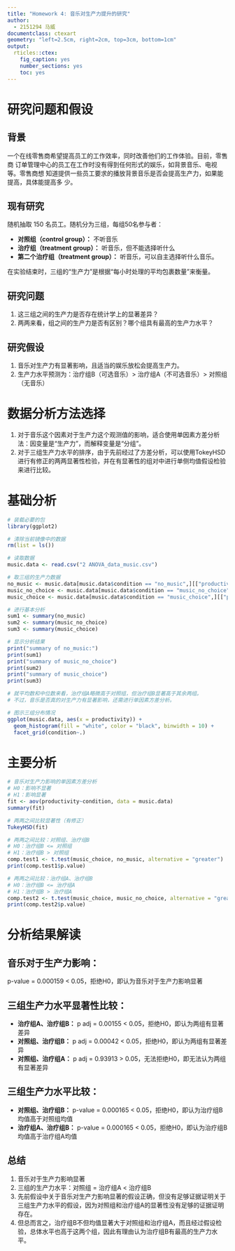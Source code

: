```yaml
---
title: "Homework 4: 音乐对生产力提升的研究"
author:
  - 2151294 马威
documentclass: ctexart
geometry: "left=2.5cm, right=2cm, top=3cm, bottom=1cm"
output:
  rticles::ctex:
    fig_caption: yes
    number_sections: yes
    toc: yes
---
```


# 研究问题和假设
## 背景
一个在线零售商希望提高员工的工作效率，同时改善他们的工作体验。目前，零售商
订单管理中心的员工在工作时没有得到任何形式的娱乐，如背景音乐、电视等。零售商想
知道提供一些员工要求的播放背景音乐是否会提高生产力，如果能提高，具体能提高多
少。

## 现有研究
随机抽取 150 名员工。随机分为三组，每组50名参与者：

- **对照组（control group）：** 不听音乐
- **治疗组（treatment group）：** 听音乐，但不能选择听什么
- **第二个治疗组（treatment group）：** 听音乐，可以自主选择听什么音乐。

在实验结束时，三组的“生产力”是根据“每小时处理的平均包裹数量”来衡量。

## 研究问题
1. 这三组之间的生产力是否存在统计学上的显著差异？
2. 两两来看，组之间的生产力是否有区别？哪个组具有最高的生产力水平？

## 研究假设
1. 音乐对生产力有显著影响，且适当的娱乐放松会提高生产力。
2. 生产力水平预测为：治疗组B（可选音乐）> 治疗组A（不可选音乐）> 对照组（无音乐）

# 数据分析方法选择
1. 对于音乐这个因素对于生产力这个观测值的影响，适合使用单因素方差分析法：因变量是“生产力”，而解释变量是“分组”。
2. 对于三组生产力水平的排序，由于先前经过了方差分析，可以使用TokeyHSD进行有修正的两两显著性检验，并在有显著性的组对中进行单侧均值假设检验来进行比较。

# 基础分析
```r
# 装载必要的包
library(ggplot2)

# 清除当前镜像中的数据
rm(list = ls())

# 读取数据
music.data <- read.csv("2 ANOVA_data_music.csv")

# 取三组的生产力数据
no_music <- music.data[music.data$condition == "no_music",][["productivity"]]
music_no_choice <- music.data[music.data$condition == "music_no_choice",][["productivity"]]
music_choice <- music.data[music.data$condition == "music_choice",][["productivity"]]

# 进行基本分析
sum1 <- summary(no_music)
sum2 <- summary(music_no_choice)
sum3 <- summary(music_choice)

# 显示分析结果
print("summary of no_music:")
print(sum1)
print("summary of music_no_choice")
print(sum2)
print("summary of music_choice")
print(sum3)

# 就平均数和中位数来看，治疗组A略微高于对照组，但治疗组B显著高于其余两组。
# 不过，音乐是否真的对生产力有显著影响，还需进行单因素方差分析。
```
```r
# 图示三组分布情况
ggplot(music.data, aes(x = productivity)) +
  geom_histogram(fill = "white", color = "black", binwidth = 10) +
  facet_grid(condition~.)
```

# 主要分析
```r
# 音乐对生产力影响的单因素方差分析
# H0：影响不显著
# H1：影响显著
fit <- aov(productivity~condition, data = music.data)
summary(fit)

# 两两之间比较显著性（有修正）
TukeyHSD(fit)

# 两两之间比较：对照组、治疗组B
# H0：治疗组B <= 对照组
# H1：治疗组B > 对照组
comp.test1 <- t.test(music_choice, no_music, alternative = "greater")
print(comp.test1$p.value)

# 两两之间比较：治疗组A、治疗组B
# H0：治疗组B <= 治疗组A
# H1：治疗组B > 治疗组A
comp.test2 <- t.test(music_choice, music_no_choice, alternative = "greater")
print(comp.test2$p.value)
```
# 分析结果解读
## 音乐对于生产力影响：
p-value = 0.000159 < 0.05，拒绝H0，即认为音乐对于生产力影响显著

## 三组生产力水平显著性比较：

- **治疗组A、治疗组B：** p adj = 0.00155 < 0.05，拒绝H0，即认为两组有显著差异
- **对照组、治疗组B：** p adj = 0.00042 < 0.05，拒绝H0，即认为两组有显著差异
- **对照组、治疗组A：** p adj = 0.93913 > 0.05，无法拒绝H0，即无法认为两组有显著差异

## 三组生产力水平比较：

- **对照组、治疗组B：** p-value = 0.000165 < 0.05，拒绝H0，即认为治疗组B均值高于对照组均值
- **治疗组A、治疗组B：** p-value = 0.000165 < 0.05，拒绝H0，即认为治疗组B均值高于治疗组A均值

## 总结
1. 音乐对于生产力影响显著
2. 三组的生产力水平：对照组 = 治疗组A < 治疗组B
3. 先前假设中关于音乐对生产力影响显著的假设正确，但没有足够证据证明关于三组生产力水平的假设，因为对照组和治疗组A的显著性没有足够的证据证明存在。
4. 但总而言之，治疗组B不但均值显著大于对照组和治疗组A，而且经过假设检验，总体水平也高于这两个组，因此有理由认为治疗组B有最高的生产力水平。